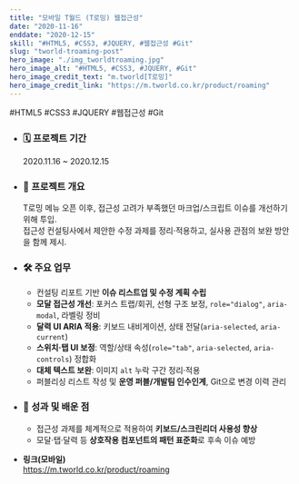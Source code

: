 ```yaml
---
title: "모바일 T월드 (T로밍) 웹접근성"
date: "2020-11-16"
enddate: "2020-12-15"
skill: "#HTML5, #CSS3, #JQUERY, #웹접근성 #Git"
slug: "tworld-troaming-post"
hero_image: "./img_tworldtroaming.jpg"
hero_image_alt: "#HTML5, #CSS3, #JQUERY, #Git"
hero_image_credit_text: "m.tworld[T로밍]"
hero_image_credit_link: "https://m.tworld.co.kr/product/roaming"
---
```


<div className="badge-wrap">
  <span className="badge badge-html">#HTML5</span>
  <span className="badge badge-css">#CSS3</span>
  <span className="badge badge-javscript">#JQUERY</span>
  <span className="badge badge-wa">#웹접근성</span>
  <span className="badge badge-git">#Git</span>
</div>

- ### 🗓️ 프로젝트 기간

  2020.11.16 ~ 2020.12.15

- ### 📌 프로젝트 개요

  T로밍 메뉴 오픈 이후, 접근성 고려가 부족했던 마크업/스크립트 이슈를 개선하기 위해 투입.  
  접근성 컨설팅사에서 제안한 수정 과제를 정리·적용하고, 실사용 관점의 보완 방안을 함께 제시.

- ### 🛠 주요 업무

  - 컨설팅 리포트 기반 **이슈 리스트업 및 수정 계획 수립**
  - **모달 접근성 개선**: 포커스 트랩/회귀, 선형 구조 보정, `role="dialog"`, `aria-modal`, 라벨링 정비
  - **달력 UI ARIA 적용**: 키보드 내비게이션, 상태 전달(`aria-selected`, `aria-current`)
  - **스위치·탭 UI 보정**: 역할/상태 속성(`role="tab"`, `aria-selected`, `aria-controls`) 정합화
  - **대체 텍스트 보완**: 이미지 `alt` 누락 구간 정리·적용
  - 퍼블리싱 리스트 작성 및 **운영 퍼블/개발팀 인수인계**, Git으로 변경 이력 관리

- ### 🎯 성과 및 배운 점

  - 접근성 과제를 체계적으로 적용하여 **키보드/스크린리더 사용성 향상**
  - 모달·탭·달력 등 **상호작용 컴포넌트의 패턴 표준화**로 후속 이슈 예방

- **링크(모바일)**  
  https://m.tworld.co.kr/product/roaming
